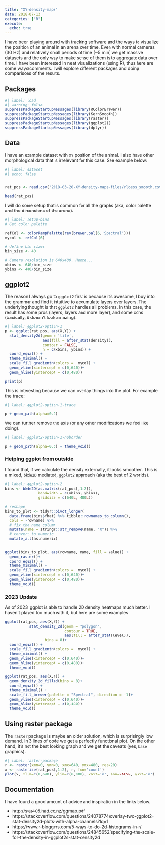 ```yaml
---
title: "XY-density-maps"
date: 2018-07-13
categories: ["R"]
execute: 
  echo: true
---
```


I have been playing around with tracking software and the ways to visualize the position of an animal in an arena over time. Even with normal cameras (30 Hz) and relatively small periods of time (~5 min) we get massive datasets and the only way to make sense of them is to aggregate data over time. I have been interested in neat visualizations (using R), thus here are some ways/comments. I will explore different packages and doing comparisons of the results.


## Packages

```r
#| label: load
#| warning: false
suppressPackageStartupMessages(library(RColorBrewer))
suppressPackageStartupMessages(library(KernSmooth))
suppressPackageStartupMessages(library(raster))
suppressPackageStartupMessages(library(ggplot2))
suppressPackageStartupMessages(library(dplyr))

```


## Data

I have an example dataset with `XY` position of the animal. I also have other morphological data that is irrelevant for this case. See example below: 

```r
#| label: dataset
#| echo: false


rat_pos <- read.csv('2018-03-20-XY-density-maps-files/rloess_smooth.csv')

head(rat_pos)

```


I will do some setup that is common for all the graphs (aka, color palette and the dimensions of the arena).

```r
#| label: setup-bins
# Get color palette 

refCol <- colorRampPalette(rev(brewer.pal(6,'Spectral')))
mycol <- refCol(6)

# define bin sizes
bin_size <- 40

# Camera resolution is 640x480. Hence...
xbins <- 640/bin_size 
ybins <- 480/bin_size
```

## ggplot2

The reason I always go to `ggplot2` first is because it's awesome, I buy into the grammar and find it intuitive to accumulate layers over layers. The underlying thought is that `ggplot2` handles all problems. In this case, the result has some pros (layers, layers and more layer), and some cons (basically, it doesn't look amazing). 

```r
#| label: ggplot2-option-1
p <- ggplot(rat_pos, aes(X,Y)) + 
  stat_density2d(geom = 'tile', 
                 aes(fill = after_stat(density)), 
                 contour = FALSE,
                 n = c(xbins, ybins)) +
  coord_equal() +
  theme_minimal() +
  scale_fill_gradientn(colors =  mycol) +
  geom_vline(xintercept = c(0,640))+
  geom_hline(yintercept = c(0,480))

print(p)
```

This is interesting because we can overlay things into the plot. For example the trace:

```r
#| label: ggplot2-option-1-trace

p + geom_path(alpha=0.1)

```


We can further remove the axis (or any other modifications we feel like doing). 

```r
#| label: ggplot2-option-1-noborder

p + geom_path(alpha=0.5) + theme_void()

```

### Helping ggplot from outside

I found that, if we calculate the density externally, it looks smoother. This is a mixed, `bkde2D` mediated, `ggplot2` approach (aka the best of 2 worlds).

```r
#| label: ggplot2-option-2
bins <- bkde2D(as.matrix(rat_pos[,1:2]), 
               bandwidth = c(xbins, ybins),
               gridsize = c(640L, 480L))

# reshape
bins_to_plot <- tidyr::pivot_longer(
  data.frame(bins$fhat) %>% tibble::rownames_to_column(), 
  cols = -rowname) %>% 
  # fix the name column
  mutate(name = stringr::str_remove(name, "X")) %>% 
  # convert to numeric
  mutate_all(as.numeric)


ggplot(bins_to_plot, aes(rowname, name, fill = value)) +
  geom_raster()+
  coord_equal() +
  theme_minimal() +
  scale_fill_gradientn(colors =  mycol) +
  geom_vline(xintercept = c(0,640))+
  geom_hline(yintercept = c(0,480))+
  theme_void()


```

### 2023 Update

As of 2023, ggplot is able to handle 2D density heatmaps much better. I haven't played too much with it, but here are some examples

```r
ggplot(rat_pos, aes(X,Y)) + 
           stat_density_2d(geom = "polygon", 
                           contour = TRUE,
                           aes(fill = after_stat(level)),
                  bins = 8)+
  coord_equal() +
  scale_fill_gradientn(colors =  mycol) +
  theme_minimal() +
  geom_vline(xintercept = c(0,640))+
  geom_hline(yintercept = c(0,480))+
  theme_void()

```

```r
ggplot(rat_pos, aes(X,Y)) + 
  geom_density_2d_filled(bins = 8)+
  coord_equal() +
  theme_minimal() +
  scale_fill_brewer(palette = "Spectral", direction = -1)+
  geom_vline(xintercept = c(0,640))+
  geom_hline(yintercept = c(0,480))+
  theme_void()

```


## Using raster package

The `raster` package is maybe an older solution, which is surprisingly low demand. In 3 lines of code we get a perfectly functional plot. On the other hand, it's not the best looking graph and we get the caveats (yes, `base` graphics).   

```r
#| label: raster-package
r <- raster(xmn=0, ymn=0, xmx=640, ymx=480, res=20)
x <- rasterize(rat_pos[,1:2], r, fun='count')
plot(x, xlim=c(0,640), ylim=c(0,480), xaxt='n', ann=FALSE, yaxt='n')
```


## Documentation 

I have found a good amount of advice and inspiration in the links below. 

* http://stat405.had.co.nz/ggmap.pdf
* https://stackoverflow.com/questions/24078774/overlay-two-ggplot2-stat-density2d-plots-with-alpha-channels?lq=1
* https://www.r-bloggers.com/5-ways-to-do-2d-histograms-in-r/
* https://stackoverflow.com/questions/24845652/specifying-the-scale-for-the-density-in-ggplot2s-stat-density2d
